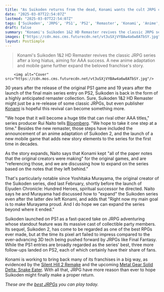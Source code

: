 ```yaml
---
title: "As Suikoden returns from the dead, Konami wants the cult JRPG classic to 'become a huge title that can rival other AAA' games"
date: "2025-03-07T22:54:07Z"
lastmod: "2025-03-07T22:54:07Z"
tags: ['Suikoden', 'JRPG', 'PS1', 'PS2', 'Remaster', 'Konami', 'Anime', 'Mobile Game']
draft: false
summary: "Konami's Suikoden 1&2 HD Remaster revives the classic JRPG series after a long hiatus, aiming for AAA success.  A new anime adaptation and mobile game further expand the beloved franchise's story."
images: ["https://cdn.mos.cms.futurecdn.net/vt3uSXjVYBAw4a6w8ATbSY.jpg"]
layout: PostSimple
---
```

> Konami's Suikoden 1&2 HD Remaster revives the classic JRPG series after a long hiatus, aiming for AAA success.  A new anime adaptation and mobile game further expand the beloved franchise's story.


        <img alt="Cover" src="https://cdn.mos.cms.futurecdn.net/vt3uSXjVYBAw4a6w8ATbSY.jpg"/>
        
30 years after the release of the original PS1 game and 19 years after the launch of the final main series entry on PS2, Suikoden is back in the form of a highly anticipated remaster collection. Sure, Suikoden 1&2 HD Remaster might just be a re-release of some classic JRPGs, but even publisher [Konami](https://www.gamesradar.com/tag/konami/) is hopeful this revival can become something more.

"We hope that it will become a huge title that can rival other AAA titles," series producer Rui Naito tells [Bloomberg](https://www.bloomberg.com/news/newsletters/2025-03-07/how-konami-brought-a-beloved-video-game-franchise-back-from-the-dead?accessToken=eyJhbGciOiJIUzI1NiIsInR5cCI6IkpXVCJ9.eyJzb3VyY2UiOiJTdWJzY3JpYmVyR2lmdGVkQXJ0aWNsZSIsImlhdCI6MTc0MTM3MDgzMSwiZXhwIjoxNzQxOTc1NjMxLCJhcnRpY2xlSWQiOiJTU1JNOERUMEFGQjQwMCIsImJjb25uZWN0SWQiOiJCMUVBQkI5NjQ2QUM0REZFQTJBRkI4MjI1MzgyQTJFQSJ9.DHKkjEJMyFw7UfZB39HSMMaPtiecQiR_SytEqtcmth4&leadSource=uverify%20wall). "We hope to take it one step at a time." Besides the new remaster, those steps have included the announcement of an anime adaptation of Suikoden 2, and the launch of a new mobile game that adds new story elements to the series for the first time in decades.

As the story expands, Naito says that Konami kept "all of the paper notes that the original creators were making" for the original games, and are "referencing those, and we are discussing how to expand on the series based on the notes that they left behind.”

That's particularly notable since Yoshitaka Murayama, the original creator of the Suikoden series, died last February, shortly before the launch of Eiyuden Chronicle: Hundred Heroes, spiritual successor he directed. Naito says he and Murayama had discussed how to "expand" the Suikoden series even after the latter dev left Konami, and adds that "Right now my main goal is to make Murayama proud. And I do hope we can expand the series beyond where it ended."

Suikoden launched on PS1 as a fast-paced take on JRPG adventuring whose standout feature was its massive cast of collectible party members. Its sequel, Suikoden 2, has come to be regarded as one of the best RPGs ever made, but at the time its pixel art failed to impress compared to the ever-advancing 3D tech being pushed forward by JRPGs like Final Fantasy. While the PS1 entries are broadly regarded as the series' best, three more follow-ups landed on PS2, each of which certainly have their share of fans.

Konami is working to bring back many of its franchises in a big way, as evidenced by the [Silent Hill 2 Remake](https://www.gamesradar.com/games/survival-horror/silent-hill-2-remake-guide/) and the upcoming [Metal Gear Solid Delta: Snake Eater](https://www.gamesradar.com/metal-gear-solid-3-remake-guide/). With all that, JRPG have more reason than ever to hope Suikoden might finally make a proper return.

*These are the *[<em>best JRPGs</em>](https://www.gamesradar.com/best-jrpgs/)* you can play today.*
        